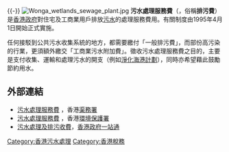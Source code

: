 {{refimprove|time=2020-01-13}}{{-}}
[[File:Wonga_wetlands_sewage_plant.jpg|thumb]]
'''污水處理服務費'''（{{lang-en|Sewage Services Charges}}，俗稱'''排污費'''）是[[香港|香港]][[香港政府|政府]]對住宅及工商業用戶排放[[污水|污水]]的處理服務費用。有關制度由1995年4月1日開始正式實施。

任何接駁到公共污水收集系統的地方，都需要繳付「一般排污費」，而部份高污染的行業，更須額外繳交「工商業污水附加費」。徵收污水處理服務費之目的，主要是支付收集、運輸和處理污水的開支（例如[[淨化海港計劃|淨化海港計劃]]），同時亦希望藉此鼓勵節約用水。

==外部連結==
*[http://www.dsd.gov.hk/TC/Sewage_Services_Charging_Scheme/Sewage_Services_Charges/index.html 污水處理服務費] {{Wayback|url=http://www.dsd.gov.hk/TC/Sewage_Services_Charging_Scheme/Sewage_Services_Charges/index.html |date=20191110095644 }}，香港[[渠務署|渠務署]]
*[http://www.epd.gov.hk/epd/tc_chi/environmentinhk/water/prob_solutions/charges_sewage.html 污水處理服務費] {{Wayback|url=http://www.epd.gov.hk/epd/tc_chi/environmentinhk/water/prob_solutions/charges_sewage.html |date=20191101121851 }}，香港[[環境保護署|環境保護署]]
*[https://web.archive.org/web/20100111015406/http://www.gov.hk/tc/residents/environment/water/sewagetreatment.htm 污水處理及排污收費]，[[香港政府一站通|香港政府一站通]]

[[Category:香港污水處理|Category:香港污水處理]]
[[Category:香港稅務|Category:香港稅務]]